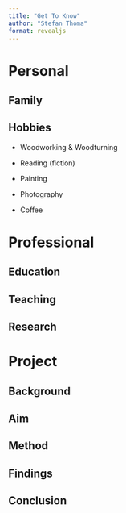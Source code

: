 ```yaml
---
title: "Get To Know"
author: "Stefan Thoma"
format: revealjs
---
```


# Personal


## Family

## Hobbies

- Woodworking & Woodturning

- Reading (fiction)

- Painting

- Photography

- Coffee

# Professional

## Education

## Teaching

## Research

# Project

## Background

## Aim

## Method

## Findings

## Conclusion


